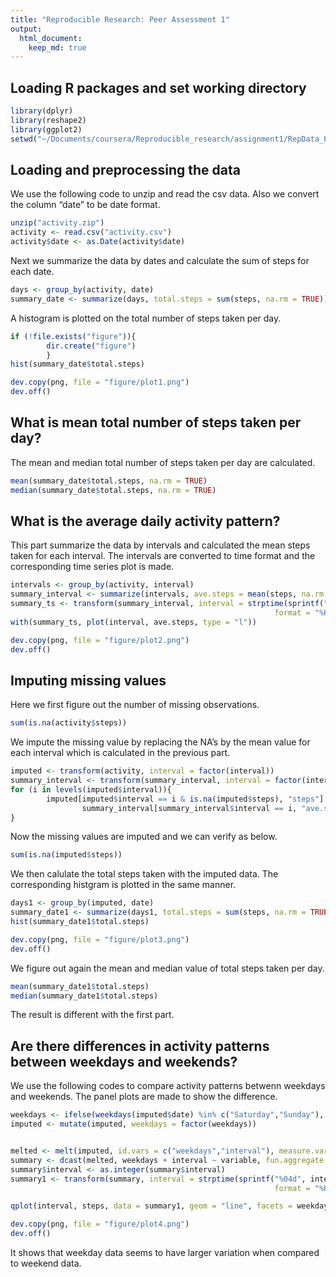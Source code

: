 ```yaml
---
title: "Reproducible Research: Peer Assessment 1"
output: 
  html_document:
    keep_md: true
---
```



## Loading R packages and set working directory
```r
library(dplyr)
library(reshape2)
library(ggplot2)
setwd("~/Documents/coursera/Reproducible_research/assignment1/RepData_PeerAssessment1")
```


## Loading and preprocessing the data
We use the following code to unzip and read the csv data. Also we convert the column "date" to be date format.
```r
unzip("activity.zip")
activity <- read.csv("activity.csv")
activity$date <- as.Date(activity$date)
```
Next we summarize the data by dates and calculate the sum of steps for each date.
```r
days <- group_by(activity, date)
summary_date <- summarize(days, total.steps = sum(steps, na.rm = TRUE))
```
A histogram is plotted on the total number of steps taken per day.
```r
if (!file.exists("figure")){
        dir.create("figure")
        }
hist(summary_date$total.steps)
```
```r
dev.copy(png, file = "figure/plot1.png")
dev.off()
```


## What is mean total number of steps taken per day?
The mean and median total number of steps taken per day are calculated.
```r
mean(summary_date$total.steps, na.rm = TRUE)
median(summary_date$total.steps, na.rm = TRUE)
```


## What is the average daily activity pattern?
This part summarize the data by intervals and calculated the mean steps taken for each interval. The intervals are converted to time format and the corresponding time series plot is made.
```r
intervals <- group_by(activity, interval)
summary_interval <- summarize(intervals, ave.steps = mean(steps, na.rm = TRUE))
summary_ts <- transform(summary_interval, interval = strptime(sprintf("%04d", interval), 
                                                           format = "%H%M"))
with(summary_ts, plot(interval, ave.steps, type = "l"))
```
```r
dev.copy(png, file = "figure/plot2.png")
dev.off()
```


## Imputing missing values
Here we first figure out the number of missing observations.
```r
sum(is.na(activity$steps))
```
We impute the missing value by replacing the NA's by the mean value for each interval which is calculated in the previous part.
```r
imputed <- transform(activity, interval = factor(interval))
summary_interval <- transform(summary_interval, interval = factor(interval))
for (i in levels(imputed$interval)){
        imputed[imputed$interval == i & is.na(imputed$steps), "steps"] <- 
                summary_interval[summary_interval$interval == i, "ave.steps"]
}
```
Now the missing values are imputed and we can verify as below.
```r
sum(is.na(imputed$steps))
```
We then calulate the total steps taken with the imputed data. The corresponding histgram is plotted in the same manner.
```r
days1 <- group_by(imputed, date)
summary_date1 <- summarize(days1, total.steps = sum(steps, na.rm = TRUE))
hist(summary_date1$total.steps)
```
```r
dev.copy(png, file = "figure/plot3.png")
dev.off()
```
We figure out again the mean and median value of total steps taken per day.
```r
mean(summary_date1$total.steps)
median(summary_date1$total.steps)
```
The result is different with the first part.


## Are there differences in activity patterns between weekdays and weekends?
We use the following codes to compare activity patterns betwenn weekdays and weekends. The panel plots are made to show the difference.
```r
weekdays <- ifelse(weekdays(imputed$date) %in% c("Saturday","Sunday"), "weekend", "weekday")
imputed <- mutate(imputed, weekdays = factor(weekdays))


melted <- melt(imputed, id.vars = c("weekdays","interval"), measure.vars = "steps")
summary <- dcast(melted, weekdays + interval ~ variable, fun.aggregate = mean)
summary$interval <- as.integer(summary$interval)
summary1 <- transform(summary, interval = strptime(sprintf("%04d", interval), 
                                                           format = "%H%M"))

qplot(interval, steps, data = summary1, geom = "line", facets = weekdays ~ .)
```
```r
dev.copy(png, file = "figure/plot4.png")
dev.off()
```
It shows that weekday data seems to have larger variation when compared to weekend data.